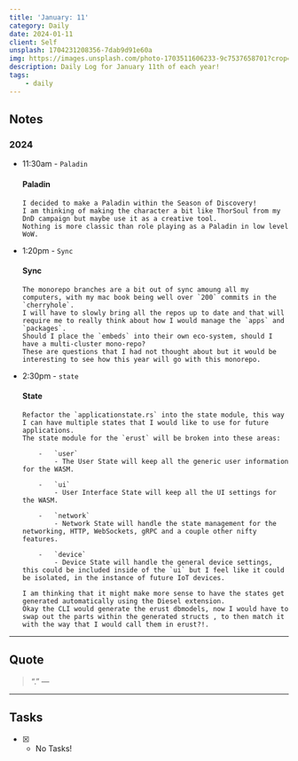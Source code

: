 ```yaml
---
title: 'January: 11'
category: Daily
date: 2024-01-11
client: Self
unsplash: 1704231208356-7dab9d91e60a
img: https://images.unsplash.com/photo-1703511606233-9c7537658701?crop=entropy&cs=srgb&fm=jpg&ixid=MnwzNjM5Nzd8MHwxfHJhbmRvbXx8fHx8fHx8fDE2ODE3NDg2ODY&ixlib=rb-4.0.3&q=85
description: Daily Log for January 11th of each year!
tags:
    - daily
---
```


## Notes

### 2024

-   11:30am - `Paladin`

    #### Paladin

        I decided to make a Paladin within the Season of Discovery!
        I am thinking of making the character a bit like ThorSoul from my DnD campaign but maybe use it as a creative tool.
        Nothing is more classic than role playing as a Paladin in low level WoW.

-   1:20pm - `Sync`

    #### Sync

        The monorepo branches are a bit out of sync amoung all my computers, with my mac book being well over `200` commits in the `cherryhole`.
        I will have to slowly bring all the repos up to date and that will require me to really think about how I would manage the `apps` and `packages`.
        Should I place the `embeds` into their own eco-system, should I have a multi-cluster mono-repo?
        These are questions that I had not thought about but it would be interesting to see how this year will go with this monorepo.

-   2:30pm - `state`

    #### State

        Refactor the `applicationstate.rs` into the state module, this way I can have multiple states that I would like to use for future applications.
        The state module for the `erust` will be broken into these areas:

            -   `user`
                - The User State will keep all the generic user information for the WASM.

            -   `ui`
                - User Interface State will keep all the UI settings for the WASM.

            -   `network`
                - Network State will handle the state management for the networking, HTTP, WebSockets, gRPC and a couple other nifty features.

            -   `device`
                - Device State will handle the general device settings, this could be included inside of the `ui` but I feel like it could be isolated, in the instance of future IoT devices.

        I am thinking that it might make more sense to have the states get generated automatically using the Diesel extension.
        Okay the CLI would generate the erust dbmodels, now I would have to swap out the parts within the generated structs , to then match it with the way that I would call them in erust?!.
        
---

## Quote

> “.”
> — <cite></cite>

---

## Tasks

-   [x] -   No Tasks!
